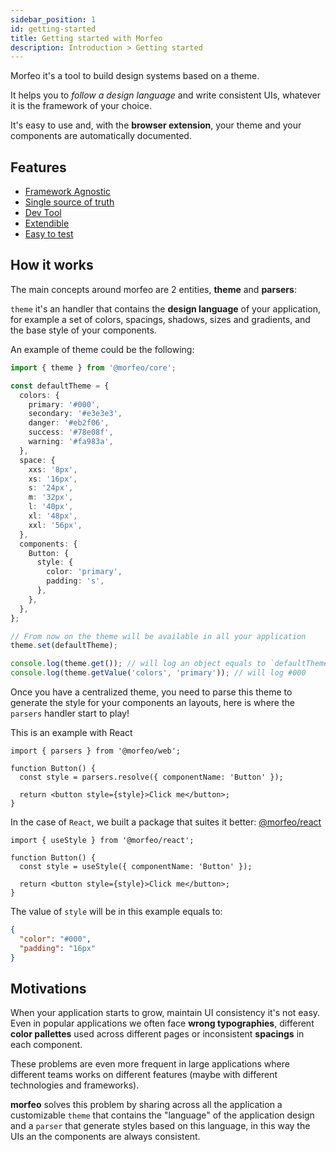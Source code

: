 ```yaml
---
sidebar_position: 1
id: getting-started
title: Getting started with Morfeo
description: Introduction > Getting started
---
```


Morfeo it's a tool to build design systems based on a theme.

It helps you to _follow a design language_ and write consistent UIs, whatever it is the framework of your choice.

It's easy to use and, with the **browser extension**, your theme and your components are automatically documented.

## Features

- [Framework Agnostic](./framework-agnostic)
- [Single source of truth](./single-source-of-truth.mdx)
- [Dev Tool](./dev-tool.mdx)
- [Extendible](./extendible.mdx)
- [Easy to test](./easy-to-test.mdx)

## How it works

The main concepts around morfeo are 2 entities, **theme** and **parsers**:

`theme` it's an handler that contains the **design language** of your application, for example a set of colors, spacings, shadows, sizes and gradients, and the base style of your components.

An example of theme could be the following:

```typescript
import { theme } from '@morfeo/core';

const defaultTheme = {
  colors: {
    primary: '#000',
    secondary: '#e3e3e3',
    danger: '#eb2f06',
    success: '#78e08f',
    warning: '#fa983a',
  },
  space: {
    xxs: '8px',
    xs: '16px',
    s: '24px',
    m: '32px',
    l: '40px',
    xl: '48px',
    xxl: '56px',
  },
  components: {
    Button: {
      style: {
        color: 'primary',
        padding: 's',
      },
    },
  },
};

// From now on the theme will be available in all your application
theme.set(defaultTheme);

console.log(theme.get()); // will log an object equals to `defaultTheme`
console.log(theme.getValue('colors', 'primary')); // will log #000
```

Once you have a centralized theme, you need to parse this theme to generate the style for your components an layouts, here is where the `parsers` handler start to play!

This is an example with React

```tsx
import { parsers } from '@morfeo/web';

function Button() {
  const style = parsers.resolve({ componentName: 'Button' });

  return <button style={style}>Click me</button>;
}
```

In the case of `React`, we built a package that suites it better: [@morfeo/react](https://morfeo.dev/docs/Packages/react)

```tsx
import { useStyle } from '@morfeo/react';

function Button() {
  const style = useStyle({ componentName: 'Button' });

  return <button style={style}>Click me</button>;
}
```

The value of `style` will be in this example equals to:

```json
{
  "color": "#000",
  "padding": "16px"
}
```

## Motivations

When your application starts to grow, maintain UI consistency it's not easy.
Even in popular applications we often face **wrong typographies**, different **color pallettes** used across different pages or inconsistent **spacings** in each component.

These problems are even more frequent in large applications where different teams works on different features (maybe with different technologies and frameworks).

**morfeo** solves this problem by sharing across all the application a customizable `theme` that contains the "language" of the application design and a `parser` that generate styles based on this language, in this way the UIs an the components are always consistent.
